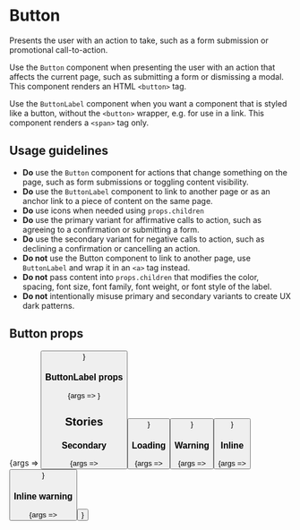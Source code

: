 
<Meta title="Button" component={Button} />

# Button

Presents the user with an action to take, such as a form submission or promotional call-to-action.

Use the `Button` component when presenting the user with an action that affects the current page, such as submitting a form or dismissing a modal. This component renders an HTML `<button>` tag.

Use the `ButtonLabel` component when you want a component that is styled like a button, without the `<button>` wrapper, e.g. for use in a link. This component renders a `<span>` tag only.

## Usage guidelines

- **Do** use the `Button` component for actions that change something on the page, such as form submissions or toggling content visibility.
- **Do** use the `ButtonLabel` component to link to another page or as an anchor link to a piece of content on the same page.
- **Do** use icons when needed using `props.children`
- **Do** use the primary variant for affirmative calls to action, such as agreeing to a confirmation or submitting a form.
- **Do** use the secondary variant for negative calls to action, such as declining a confirmation or cancelling an action.
- **Do not** use the Button component to link to another page, use `ButtonLabel` and wrap it in an `<a>` tag instead.
- **Do not** pass content into `props.children` that modifies the color, spacing, font size, font family, font weight, or font style of the label.
- **Do not** intentionally misuse primary and secondary variants to create UX dark patterns.

## Button props

<Canvas>
	<Story
		args={{
			children: 'Click me!',
		}}
		name="Default"
	>
		{args => <Button {...args} />}
	</Story>
</Canvas>

<ArgsTable of={Button} />

### ButtonLabel props

<Canvas>
	<Story
		args={{
			children: 'I am static text',
		}}
		name="Button label"
	>
		{args => <ButtonLabel {...args} />}
	</Story>
</Canvas>

<ArgsTable of={ButtonLabel} />


## Stories

### Secondary

<Canvas>
	<Story
		args={{
			children: 'Click me!',
			variant: 'secondary',
		}}
		name="Secondary"
	>
		{args => <Button {...args} />}
	</Story>
</Canvas>

### Loading

<Canvas>
	<Story
		args={{
			children: 'Ignored',
			loading: true,
		}}
		name="Loading"
	>
		{args => <Button {...args} />}
	</Story>
</Canvas>

### Warning

<Canvas>
	<Story
		args={{
			children: 'Be very careful',
			variant: 'warning',
		}}
		name="Warning"
	>
		{args => <Button {...args} />}
	</Story>
</Canvas>

### Inline

<Canvas>
	<Story
		args={{
			children: 'Click me!',
			inline: true,
		}}
		name="Inline"
	>
		{args => <Button {...args} />}
	</Story>
</Canvas>

### Inline warning

<Canvas>
	<Story
		args={{
			children: 'Be very careful',
			inline: true,
			variant: 'warning',
		}}
		name="Inline warning"
	>
		{args => <Button {...args} />}
	</Story>
</Canvas>
